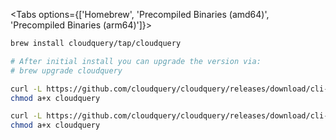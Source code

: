 
<Tabs options={['Homebrew', 'Precompiled Binaries (amd64)', 'Precompiled Binaries (arm64)']}>
<Tab>

```bash
brew install cloudquery/tap/cloudquery

# After initial install you can upgrade the version via:
# brew upgrade cloudquery
```

</Tab>

<Tab>

```bash
curl -L https://github.com/cloudquery/cloudquery/releases/download/cli-VERSION_CLI/cloudquery_darwin_amd64 -o cloudquery
chmod a+x cloudquery
```

</Tab>

<Tab>

```bash
curl -L https://github.com/cloudquery/cloudquery/releases/download/cli-VERSION_CLI/cloudquery_darwin_arm64 -o cloudquery
chmod a+x cloudquery
```

</Tab>

</Tabs>
